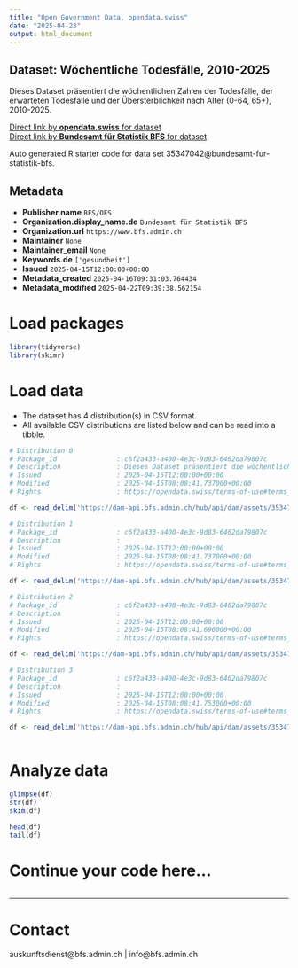 ```yaml
---
title: "Open Government Data, opendata.swiss"
date: "2025-04-23"
output: html_document
---
```


## Dataset: Wöchentliche Todesfälle, 2010-2025

Dieses Dataset präsentiert die wöchentlichen Zahlen der Todesfälle, der erwarteten Todesfälle und der Übersterblichkeit nach Alter (0-64, 65+), 2010-2025.

[Direct link by **opendata.swiss** for dataset](https://opendata.swiss/de/dataset/wochentliche-todesfalle-2010-20251)<br>
[Direct link by **Bundesamt für Statistik BFS** for dataset](https://www.bfs.admin.ch/asset/de/ts-d-14.03.04.03-wr)

Auto generated R starter code for data set 35347042@bundesamt-fur-statistik-bfs.

## Metadata

- **Publisher.name** `BFS/OFS`
- **Organization.display_name.de** `Bundesamt für Statistik BFS`
- **Organization.url** `https://www.bfs.admin.ch`
- **Maintainer** `None`
- **Maintainer_email** `None`
- **Keywords.de** `['gesundheit']`
- **Issued** `2025-04-15T12:00:00+00:00`
- **Metadata_created** `2025-04-16T09:31:03.764434`
- **Metadata_modified** `2025-04-22T09:39:38.562154`


# Load packages

```r

library(tidyverse)
library(skimr)

```

# Load data

-   The dataset has 4 distribution(s) in CSV format.
-   All available CSV distributions are listed below and can be read into a tibble.

```r

# Distribution 0
# Package_id               : c6f2a433-a400-4e3c-9d83-6462da79807c
# Description              : Dieses Dataset präsentiert die wöchentlichen Zahlen der Todesfälle, der erwarteten Todesfälle und der Übersterblichkeit nach Alter (0-64, 65+), 2010-2025.
# Issued                   : 2025-04-15T12:00:00+00:00
# Modified                 : 2025-04-15T08:08:41.737000+00:00
# Rights                   : https://opendata.swiss/terms-of-use#terms_by_ask

df <- read_delim('https://dam-api.bfs.admin.ch/hub/api/dam/assets/35347070/master')

# Distribution 1
# Package_id               : c6f2a433-a400-4e3c-9d83-6462da79807c
# Description              : 
# Issued                   : 2025-04-15T12:00:00+00:00
# Modified                 : 2025-04-15T08:08:41.737000+00:00
# Rights                   : https://opendata.swiss/terms-of-use#terms_by_ask

df <- read_delim('https://dam-api.bfs.admin.ch/hub/api/dam/assets/35347058/master')

# Distribution 2
# Package_id               : c6f2a433-a400-4e3c-9d83-6462da79807c
# Description              : 
# Issued                   : 2025-04-15T12:00:00+00:00
# Modified                 : 2025-04-15T08:08:41.696000+00:00
# Rights                   : https://opendata.swiss/terms-of-use#terms_by_ask

df <- read_delim('https://dam-api.bfs.admin.ch/hub/api/dam/assets/35347057/master')

# Distribution 3
# Package_id               : c6f2a433-a400-4e3c-9d83-6462da79807c
# Description              : 
# Issued                   : 2025-04-15T12:00:00+00:00
# Modified                 : 2025-04-15T08:08:41.753000+00:00
# Rights                   : https://opendata.swiss/terms-of-use#terms_by_ask

df <- read_delim('https://dam-api.bfs.admin.ch/hub/api/dam/assets/35347065/master')



```

# Analyze data

```r

glimpse(df)
str(df)
skim(df)

head(df)
tail(df)

```

# Continue your code here...

```r

```

------------------------------------------------------------------------

# Contact

auskunftsdienst@bfs.admin.ch | info@bfs.admin.ch
